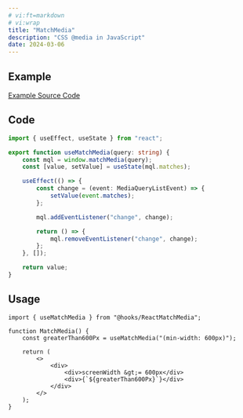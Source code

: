 ```yaml
---
# vi:ft=markdown
# vi:wrap
title: "MatchMedia"
description: "CSS @media in JavaScript"
date: 2024-03-06
---
```



## Example

<MatchMedia client:load />

<div class="mb-4 text-blue-400 text-center text-sm underline">
	<a href="https://github.com/anasrar/sheera/blob/main/src/examples/MatchMedia.tsx">
		Example Source Code
	</a>
</div>

## Code

```typescript
import { useEffect, useState } from "react";

export function useMatchMedia(query: string) {
	const mql = window.matchMedia(query);
	const [value, setValue] = useState(mql.matches);

	useEffect(() => {
		const change = (event: MediaQueryListEvent) => {
			setValue(event.matches);
		};

		mql.addEventListener("change", change);

		return () => {
			mql.removeEventListener("change", change);
		};
	}, []);

	return value;
}
```

## Usage

```tsx
import { useMatchMedia } from "@hooks/ReactMatchMedia";

function MatchMedia() {
	const greaterThan600Px = useMatchMedia("(min-width: 600px)");

	return (
		<>
			<div>
				<div>screenWidth &gt;= 600px</div>
				<div>{`${greaterThan600Px}`}</div>
			</div>
		</>
	);
}
```
